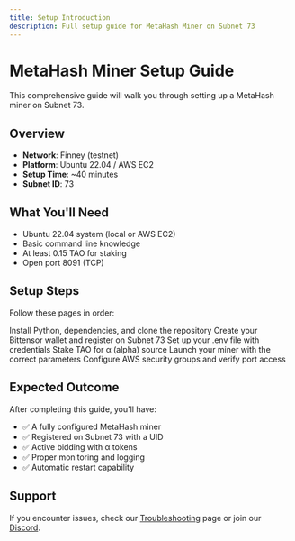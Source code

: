 ```yaml
---
title: Setup Introduction
description: Full setup guide for MetaHash Miner on Subnet 73
---
```


# MetaHash Miner Setup Guide

This comprehensive guide will walk you through setting up a MetaHash miner on Subnet 73.

## Overview

- **Network**: Finney (testnet)
- **Platform**: Ubuntu 22.04 / AWS EC2
- **Setup Time**: ~40 minutes
- **Subnet ID**: 73

## What You'll Need

- Ubuntu 22.04 system (local or AWS EC2)
- Basic command line knowledge
- At least 0.15 TAO for staking
- Open port 8091 (TCP)

## Setup Steps

Follow these pages in order:

<Steps>
  <Step title="Environment Setup">
    Install Python, dependencies, and clone the repository
  </Step>
  <Step title="Wallet & Hotkey Creation">
    Create your Bittensor wallet and register on Subnet 73
  </Step>
  <Step title="Environment Configuration">
    Set up your .env file with credentials
  </Step>
  <Step title="Staking">
    Stake TAO for α (alpha) source
  </Step>
  <Step title="Running the Miner">
    Launch your miner with the correct parameters
  </Step>
  <Step title="Port Setup">
    Configure AWS security groups and verify port access
  </Step>
</Steps>

## Expected Outcome

After completing this guide, you'll have:

- ✅ A fully configured MetaHash miner
- ✅ Registered on Subnet 73 with a UID
- ✅ Active bidding with α tokens
- ✅ Proper monitoring and logging
- ✅ Automatic restart capability

## Support

If you encounter issues, check our [Troubleshooting](/setup/troubleshooting) page or join our [Discord](https://discord.com/channels/799672011265015819/1351969903132938302).
